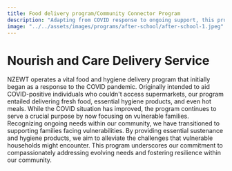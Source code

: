 ```yaml
---
title: Food delivery program/Community Connector Program
description: "Adapting from COVID response to ongoing support, this program delivers essential food and hygiene products to vulnerable families."
image: "../../assets/images/programs/after-school/after-school-1.jpeg"
---
```


# Nourish and Care Delivery Service

NZEWT operates a vital food and hygiene delivery program that initially began as a response to the COVID pandemic. Originally intended to aid COVID-positive individuals who couldn't access supermarkets, our program entailed delivering fresh food, essential hygiene products, and even hot meals. While the COVID situation has improved, the program continues to serve a crucial purpose by now focusing on vulnerable families.
Recognizing ongoing needs within our community, we have transitioned to supporting families facing vulnerabilities. By providing essential sustenance and hygiene products, we aim to alleviate the challenges that vulnerable households might encounter. This program underscores our commitment to compassionately addressing evolving needs and fostering resilience within our community.
